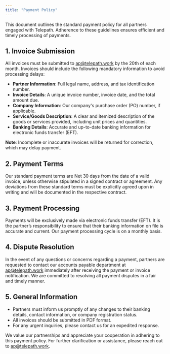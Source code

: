 ```yaml
---
title: "Payment Policy"
---
```


This document outlines the standard payment policy for all partners engaged with Telepath. Adherence to these guidelines ensures efficient and timely processing of payments.

## 1. Invoice Submission

All invoices must be submitted to [ap@telepath.work](mailto:ap@telepath.work) by the 20th of each month. Invoices should include the following mandatory information to avoid processing delays:

- **Partner Information**: Full legal name, address, and tax identification number.
- **Invoice Details**: A unique invoice number, invoice date, and the total amount due.
- **Company Information**: Our company's purchase order (PO) number, if applicable.
- **Service/Goods Description**: A clear and itemized description of the goods or services provided, including unit prices and quantities.
- **Banking Details**: Accurate and up-to-date banking information for electronic funds transfer (EFT).

**Note**: Incomplete or inaccurate invoices will be returned for correction, which may delay payment.

## 2. Payment Terms

Our standard payment terms are Net 30 days from the date of a valid invoice, unless otherwise stipulated in a signed contract or agreement. Any deviations from these standard terms must be explicitly agreed upon in writing and will be documented in the respective contract.

## **3. Payment Processing**

Payments will be exclusively made via electronic funds transfer (EFT). It is the partner’s responsibility to ensure that their banking information on file is accurate and current. Our payment processing cycle is on a monthly basis.

## **4. Dispute Resolution**

In the event of any questions or concerns regarding a payment, partners are requested to contact our accounts payable department at [ap@telepath.work](mailto:ap@telepath.work) immediately after receiving the payment or invoice notification. We are committed to resolving all payment disputes in a fair and timely manner.

## **5. General Information**

- Partners must inform us promptly of any changes to their banking details, contact information, or company registration status.
- All invoices should be submitted in PDF format.
- For any urgent inquiries, please contact us for an expedited response.

We value our partnerships and appreciate your cooperation in adhering to this payment policy. For further clarification or assistance, please reach out to [ap@telepath.work](mailto:ap@telepath.work).